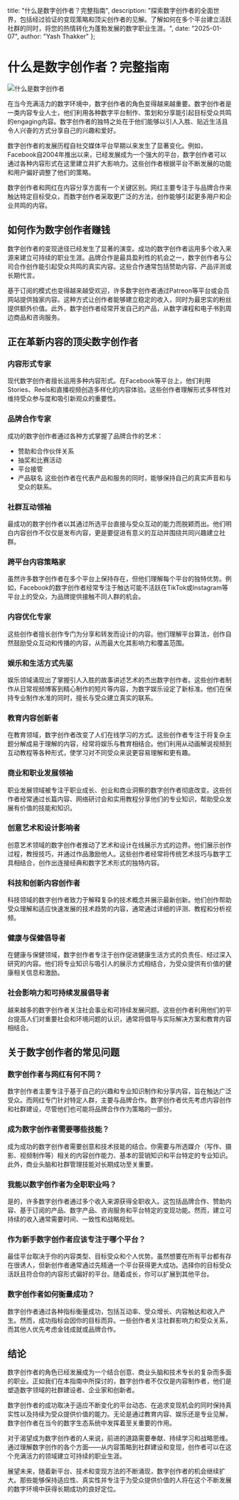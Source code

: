   title: "什么是数字创作者？完整指南",
  description: "探索数字创作者的全面世界，包括经过验证的变现策略和顶尖创作者的见解。了解如何在多个平台建立活跃社群的同时，将您的热情转化为蓬勃发展的数字职业生涯。",
  date: "2025-01-07",
  author: "Yash Thakker"
};

# 什么是数字创作者？完整指南

![什么是数字创作者](/images/blog-posts/what-is-a-digital-creator.jpeg)

在当今充满活力的数字环境中，数字创作者的角色变得越来越重要。数字创作者是一类内容专业人士，他们利用各种数字平台制作、策划和分享能引起目标受众共鸣的engaging内容。数字创作者的独特之处在于他们能够以引人入胜、贴近生活且令人兴奋的方式分享自己的兴趣和爱好。

数字创作者的发展历程自社交媒体平台早期以来发生了显著变化。例如，Facebook自2004年推出以来，已经发展成为一个强大的平台，数字创作者可以通过各种内容形式在这里建立并扩大影响力。这些创作者根据平台不断发展的功能和用户偏好调整了他们的策略。

数字创作者和网红在内容分享方面有一个关键区别。网红主要专注于与品牌合作来触达特定目标受众，而数字创作者采取更广泛的方法，创作能够引起更多用户和企业共鸣的内容。

## 如何作为数字创作者赚钱

数字创作者的变现途径已经发生了显著的演变。成功的数字创作者运用多个收入来源来建立可持续的职业生涯。品牌合作是最具盈利性的机会之一，数字创作者与公司合作创作能引起受众共鸣的真实内容。这些合作通常包括赞助内容、产品评测或长期代言。

基于订阅的模式也变得越来越受欢迎，许多数字创作者通过Patreon等平台或会员网站提供独家内容。这种方式让创作者能够建立稳定的收入，同时为最忠实的粉丝提供额外价值。此外，数字创作者经常开发自己的产品，从数字课程和电子书到周边商品和咨询服务。

## 正在革新内容的顶尖数字创作者

### 内容形式专家
现代数字创作者擅长运用多种内容形式。在Facebook等平台上，他们利用Stories、Reels和直播视频创造多样化的内容体验。这些创作者理解形式多样性对维持受众参与度和吸引新观众的重要性。

### 品牌合作专家
成功的数字创作者通过各种方式掌握了品牌合作的艺术：
- 赞助和合作伙伴关系
- 抽奖和比赛活动
- 平台接管
- 产品联名
这些创作者在代表产品和服务的同时，能够保持自己的真实声音和与受众的联系。

### 社群互动领袖
最成功的数字创作者以其通过所选平台直接与受众互动的能力而脱颖而出。他们明白内容创作不仅仅是发布内容，更是要促进有意义的互动并围绕共同兴趣建立社群。

### 跨平台内容策略家
虽然许多数字创作者在多个平台上保持存在，但他们理解每个平台的独特优势。例如，Facebook的数字创作者经常专注于触达可能不活跃在TikTok或Instagram等平台上的受众，为品牌提供接触不同人群的机会。

### 内容优化专家
这些创作者擅长创作专门为分享和转发而设计的内容。他们理解平台算法，创作自然鼓励受众互动和传播的内容，从而最大化其影响力和覆盖范围。

### 娱乐和生活方式先驱
娱乐领域涌现出了掌握引人入胜的故事讲述艺术的杰出数字创作者。这些创作者制作从日常视频博客到精心制作的短片等内容，为数字娱乐设定了新标准。他们在保持专业制作水准的同时，擅长与受众建立真实的联系。

### 教育内容创新者
在教育领域，数字创作者改变了人们在线学习的方式。这些创作者专注于将复杂主题分解成易于理解的内容，经常将娱乐与教育相结合。他们利用从动画解说视频到互动教程等各种形式，使学习对不同受众来说更容易理解和更有趣。

### 商业和职业发展领袖
职业发展领域被专注于职业成长、创业和商业洞察的数字创作者彻底改变。这些创作者经常通过长篇内容、网络研讨会和实用教程分享他们的专业知识，帮助受众发展有价值的技能和知识。

### 创意艺术和设计影响者
创意艺术领域的数字创作者推动了艺术和设计在线展示方式的边界。他们展示创作过程，教授技巧，并通过作品激励他人。这些创作者经常将传统艺术技巧与数字工具相结合，创作出连接经典和数字艺术形式的独特内容。

### 科技和创新内容创作者
科技领域的数字创作者致力于解释复杂的技术概念并展示最新创新。他们创作帮助受众理解和适应快速发展的技术趋势的内容，通常通过详细的评测、教程和分析视频。

### 健康与保健倡导者
在健康与保健领域，数字创作者专注于创作促进健康生活方式的负责任、经过深入研究的内容。他们将专业知识与吸引人的展示方式相结合，为受众提供有价值的健康相关信息和激励。

### 社会影响力和可持续发展倡导者
越来越多的数字创作者关注社会事业和可持续发展问题。这些创作者利用他们的平台提高人们对重要社会和环境问题的认识，通常将倡导与实际解决方案和教育内容相结合。

## 关于数字创作者的常见问题

### 数字创作者与网红有何不同？
数字创作者主要专注于基于自己的兴趣和专业知识制作和分享内容，旨在触达广泛受众。而网红专门针对特定人群，主要与品牌合作。数字创作者优先考虑内容创作和社群建设，尽管他们也可能将品牌合作作为策略的一部分。

### 成为数字创作者需要哪些技能？
成为成功的数字创作者需要创意和技术技能的结合。你需要与所选媒介（写作、摄影、视频制作等）相关的内容创作能力、基本的营销知识和平台特定的专业知识。此外，商业头脑和社群管理技能对长期成功至关重要。

### 我能以数字创作者为全职职业吗？
是的，许多数字创作者通过多个收入来源获得全职收入。这包括品牌合作、赞助内容、基于订阅的产品、数字产品、咨询服务和平台特定的变现功能。然而，建立可持续的收入通常需要时间、一致性和战略规划。

### 作为新手数字创作者应该专注于哪个平台？
最佳平台取决于你的内容类型、目标受众和个人优势。虽然想要在所有平台都有存在很诱人，但新创作者通常通过先精通一个平台获得更大成功。选择你的目标受众活跃且符合你的内容形式偏好的平台。随着成长，你可以扩展到其他平台。

### 数字创作者如何衡量成功？
数字创作者通过各种指标衡量成功，包括互动率、受众增长、内容触达和收入产生。然而，成功指标会因你的目标而异。一些创作者关注社群影响力和受众关系，而其他人优先考虑金钱成就或品牌合作。

## 结论

数字创作者的角色已经发展成为一个结合创意、商业头脑和技术专长的复杂而多面的职业。正如我们在本指南中所探讨的，数字创作者不仅仅是内容制作者，他们是塑造数字领域的社群建设者、企业家和创新者。

数字创作者的成功取决于适应不断变化的平台动态、在追求变现机会的同时保持真实性以及持续为受众提供价值的能力。无论是通过教育内容、娱乐还是专业见解，数字创作者在当今的数字生态系统中发挥着至关重要的作用。

对于渴望成为数字创作者的人来说，前进的道路需要奉献、持续学习和战略思维。通过理解数字创作的各个方面——从内容策略到社群建设和变现，创作者可以在这个充满活力的领域建立可持续的职业生涯。

展望未来，随着新平台、技术和变现方法的不断涌现，数字创作者的机会继续扩大。那些能够保持适应性、真实性并专注于为受众提供价值的人将在这个不断发展的数字环境中获得长期成功的良好定位。